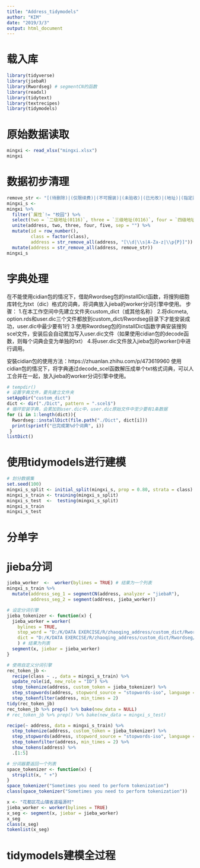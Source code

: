 ---
title: "Address_tidymodels"
author: "KIM"
date: "2019/3/3"
output: html_document
---

# 载入库
```{r, message=FALSE, warning=FALSE}
library(tidyverse)
library(jiebaR)
library(Rwordseg) # segmentCN的函数
library(readxl)
library(tidytext)
library(textrecipes)
library(tidymodels)
```

# 原始数据读取
```{r}
mingxi <- read_xlsx("mingxi.xlsx")
mingxi
```

# 数据初步清理
```{r}
remove_str <- "[(待删除)|(仅限续费)|(不可报装)|(未验收)|(已光改)|(地址)|(指定渠道下单)|(管道商协议问题)|(物业问题)|(光纤改造中，暂不可下单)]"
mingxi_s <- 
mingxi %>% 
  filter(`属性`!= "校园") %>% 
  select(two = `二级地址(0116)`, three = `三级地址(0116)`, four = `四级地址(0116)`, five = `五级地址(0116)`, class = `属性`) %>% 
  unite(address, two, three, four, five, sep = "") %>% 
  mutate(id = row_number(),
         class = factor(class),
         address = str_remove_all(address, "[\\d|\\s|A-Za-z|\\p{P}]")) %>% 
  mutate(address = str_remove_all(address, remove_str))
mingxi_s
```

# 字典处理

在不能使用cidian包的情况下，借助Rwordseg包的installDict函数，将搜狗细胞库转化为txt（dic）格式的词典，将词典放入jieba的worker分词引擎中使用。
步骤：
1.在本工作空间中先建立文件夹custom_dict（或其他名称）
2.将dicmeta, option.rds和user.dic三个文件都放到custom_dict/Rwordseg目录下才能安装成功，user.dic中最少要有1行
3.使用Rwordseg包的installDict函数字典安装搜狗scel文件，安装后会自动累加写入user.dic文件（如果使用cidian包的decode函数，则每个词典会变为单独的txt）
4.将user.dic文件放入jieba包的worker()中进行调用。

安裝cidian包的使用方法：https://zhuanlan.zhihu.com/p/473619960
使用cidian包的情况下，将字典通过decode_scel函数解压成单个txt格式词典，可以人工合并在一起，放入jieba的worker分词引擎中使用。
```{r}
# tempdir() 
# 设置字典文件，要先建立文件夹
setAppDir("custom_dict") 
dict <- dir("./Dict", pattern = ".scel$") 
# 循环安装字典，会累加到user.dic中，user.dic原始文件中至少要有1条数据
for (i in 1:length(dict)){
  Rwordseg::installDict(file.path("./Dict", dict[i]))
  print(sprintf("已完成第%d个词典", i))
 }   
listDict()
```

# 使用tidymodels进行建模
```{r}
# 划分数据集
set.seed(100)
mingxi_s_split <- initial_split(mingxi_s, prop = 0.80, strata = class)
mingxi_s_train <- training(mingxi_s_split)
mingxi_s_test  <-  testing(mingxi_s_split)
mingxi_s_train
mingxi_s_test
```

# 分单字

# jieba分词

```{r}
jieba_worker  <-  worker(bylines = TRUE) # 结果为一个列表
mingxi_s_train %>% 
  mutate(address_seg_1 = segmentCN(address, analyzer = "jiebaR"), 
         address_seg_2 = segment(address, jieba_worker))
```


```{r}
# 设定分词引擎
jieba_tokenizer <- function(x) {
  jieba_worker = worker(
    bylines = TRUE, 
    stop_word = "D:/K/DATA EXERCISE/R/zhaoqing_address/custom_dict/Rwordseg/stopwordsCN.txt", 
    dict = "D:/K/DATA EXERCISE/R/zhaoqing_address/custom_dict/Rwordseg/user.dic"
    ) # 结果为列表
  segment(x, jiebar = jieba_worker)
}

# 使用自定义分词引擎
rec_token_jb <- 
  recipe(class ~ ., data = mingxi_s_train) %>%
  update_role(id, new_role = "ID") %>% 
  step_tokenize(address, custom_token = jieba_tokenizer) %>% 
  step_stopwords(address, stopword_source = "stopwords-iso", language = "zh") %>% 
  step_tokenfilter(address, min_times = 2)
tidy(rec_token_jb)
rec_token_jb %>% prep() %>% bake(new_data = NULL)
# rec_token_jb %>% prep() %>% bake(new_data = mingxi_s_test)
```

```{r}
recipe(~ address, data = mingxi_s_train) %>%
  step_tokenize(address, custom_token = jieba_tokenizer) %>%
  step_stopwords(address, stopword_source = "stopwords-iso", language = "zh") %>% 
  step_tokenfilter(address, min_times = 2) %>% 
  show_tokens(address) %>% 
  .[1:5]
```

```{r}
# 分词器要返回一个列表
space_tokenizer <- function(x) {
  strsplit(x, " +")
}
space_tokenizer("Sometimes you need to perform tokenization")
class(space_tokenizer("Sometimes you need to perform tokenization"))
```

```{r}
x <- "花都区花山镇省道福源村"
jieba_worker <- worker(bylines = TRUE)
x_seg <- segment(x, jiebar = jieba_worker)
x_seg
class(x_seg)
tokenlist(x_seg)
```


# tidymodels建模全过程

```{r}

```

